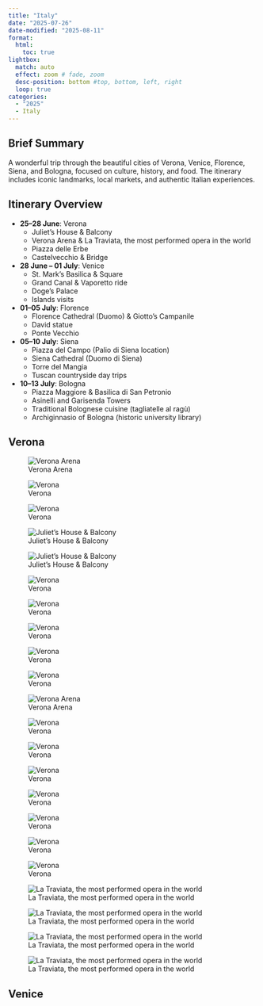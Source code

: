 ```yaml
---
title: "Italy"
date: "2025-07-26"
date-modified: "2025-08-11"
format:
  html:
    toc: true
lightbox:
  match: auto
  effect: zoom # fade, zoom
  desc-position: bottom #top, bottom, left, right
  loop: true
categories:
  - "2025"
  - Italy
---
```


## Brief Summary

A wonderful trip through the beautiful cities of Verona, Venice, Florence, Siena, and Bologna, focused on culture, history, and food. The itinerary includes iconic landmarks, local markets, and authentic Italian experiences.

## Itinerary Overview

-   **25–28 June**: Verona\
    -   Juliet's House & Balcony\
    -   Verona Arena & La Traviata, the most performed opera in the world\
    -   Piazza delle Erbe\
    -   Castelvecchio & Bridge
-   **28 June – 01 July**: Venice\
    -   St. Mark's Basilica & Square\
    -   Grand Canal & Vaporetto ride\
    -   Doge’s Palace\
    -   Islands visits
-   **01–05 July**: Florence\
    -   Florence Cathedral (Duomo) & Giotto's Campanile\
    -   David statue\
    -   Ponte Vecchio
-   **05–10 July**: Siena\
    -   Piazza del Campo (Palio di Siena location)\
    -   Siena Cathedral (Duomo di Siena)\
    -   Torre del Mangia\
    -   Tuscan countryside day trips
-   **10–13 July**: Bologna\
    -   Piazza Maggiore & Basilica di San Petronio\
    -   Asinelli and Garisenda Towers\
    -   Traditional Bolognese cuisine (tagliatelle al ragù)\
    -   Archiginnasio of Bologna (historic university library)

## Verona

![Verona Arena](images/Verona2.jpeg){group="Verona"}

![Verona](images/Verona4.jpeg){group="Verona"}

![Verona](images/Verona5.jpeg){group="Verona"}

![Juliet’s House & Balcony](images/Verona6.jpeg){group="Verona"}

![Juliet’s House & Balcony](images/Verona8.jpeg){group="Verona"}

![Verona](images/Verona9.jpeg){group="Verona"}

![Verona](images/Verona10.jpeg){group="Verona"}

![Verona](images/Verona11.jpeg){group="Verona"}

![Verona](images/Verona12.jpeg){group="Verona"}

![Verona](images/Verona13.jpeg){group="Verona"}

![Verona Arena](images/Verona14.jpeg){group="Verona"}

![Verona](images/Verona15.jpeg){group="Verona"}

![Verona](images/Verona17.jpeg){group="Verona"}

![Verona](images/Verona18.jpeg){group="Verona"}

![Verona](images/Verona19.jpeg){group="Verona"}

![Verona](images/Verona20.jpeg){group="Verona"}

![Verona](images/Verona22.jpeg){group="Verona"}

![Verona](images/Verona24.jpeg){group="Verona"}

![La Traviata, the most performed opera in the world](images/Verona25.jpeg){group="Verona"}

![La Traviata, the most performed opera in the world](images/Verona26.jpeg){group="Verona"}

![La Traviata, the most performed opera in the world](images/Verona27.jpeg){group="Verona"}

![La Traviata, the most performed opera in the world](images/Verona28.jpeg){group="Verona"}

## Venice